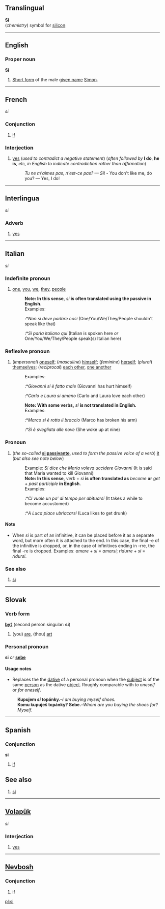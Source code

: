 ==Translingual==
'''Si'''<br>(''chemistry'') symbol for [[silicon]]

----
==English==
===Proper noun===
'''Si'''

#[[Short form]] of the male [[given name]] [[Simon]].

----
==French==
''si''

===Conjunction===
#[[if]]

===Interjection===
#[[yes]] (''used to contradict a negative statement'') (''often followed by'' '''I do''', '''he is''', ''etc, in English to indicate contradiction rather than affirmation'')
#:''Tu ne m'aimes pas, n'est-ce pas? &mdash; Si!'' - You don't like me, do you? &mdash; Yes, I do!

----
==Interlingua==
''si''

===Adverb===
#[[yes]]

----
==Italian==
''si''

===Indefinite pronoun===
#[[one]], [[you]], [[we]], [[they]], [[people]]
#:'''Note: In this sense,''' ''si'' '''is often translated using the passive in English.'''
#:Examples:
#::*''Non si deve parlare così'' (One/You/We/They/People shouldn't speak like that)
#::*''Si parla italiano qui'' (Italian is spoken here ''or'' One/You/We/They/People speak(s) Italian here)

===Reflexive pronoun===
#(''impersonal'') [[oneself]]; (''masculine'') [[himself]]; (''feminine'') [[herself]]; (''plural'') [[themselves]]; (''reciprocal'') [[each other]], [[one another]]
#:Examples:
#::*''Giovanni si è fatto male'' (Giovanni has hurt himself)
#::*''Carlo e Laura si amano'' (Carlo and Laura love each other)
#:'''Note: With some verbs,''' ''si'' '''is not translated in English.'''
#:Examples:
#::*''Marco si è rotto il braccio'' (Marco has broken his arm)
#::*''Si è svegliata alle nove'' (She woke up at nine)

===Pronoun===
#(''the so-called'' '''[[si passivante]]''', ''used to form the passive voice of a verb'') [[it]] (''but also see note below'')
#:Example: ''Si dice che Maria voleva uccidere Giovanni'' (It is said that Maria wanted to kill Giovanni)
#:'''Note: In this sense,''' ''verb'' + ''si'' '''is often translated as''' ''become'' '''or''' ''get'' + ''past participle'' '''in English'''.
#:Examples:
#::*''Ci vuole un po' di tempo per abituarsi'' (It takes a while to become accustomed)
#::*''A Luca piace ubriacarsi'' (Luca likes to get drunk)

====Note====
*When ''si'' is part of an infinitive, it can be placed before it as a separate word, but more often it is attached to the end.  In this case, the final -e of the infinitive is dropped, or, in the case of infinitives ending in -rre, the final -re is dropped.  Examples: ''amare'' + ''si'' = ''amarsi''; ''ridurre'' + ''si'' = ''ridursi''.  

===See also===
# [[sì#Italian|sì]]

----
==Slovak==
===Verb form===
'''[[byť#Slovak|byť]]''' (second person singular: '''si''')

#(you) [[are]], (thou) [[art]]

===Personal pronoun ===
'''si''' ''or'' '''[[sebe#Slovak|sebe]]'''

====Usage notes====
*Replaces the the [[dative]] of a personal pronoun when the [[subject]] is of the same [[person]] as the dative [[object]]. Roughly comparable with ''to oneself'' or ''for oneself''.
:'''Kupujem ''si'' topánky.'''&ndash;''I am buying myself shoes.''
:'''Komu kupuješ topánky? Sebe.'''&ndash;''Whom are you buying the shoes for? Myself.''

----
==Spanish==
===Conjunction===
'''si'''

#[[if]]

==See also==
#[[sí#Spanish|sí]]

----
==[[Volapük]]==
''si''

===Interjection===
#[[yes]]

----
==[[Nevbosh]]==
===Conjunction===
<!--spelling?--->

#[[if]]

[[pl:si]]